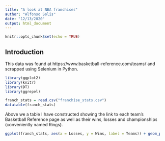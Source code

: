 ```yaml
---
title: "A look at NBA franchises"
author: "Alfonso Solis"
date: "12/13/2020"
output: html_document
---
```


```r
knitr::opts_chunk$set(echo = TRUE)
```

## Introduction

This data was found at https://www.basketball-reference.com/teams/ and scrapped using Selenium in Python.

```r
library(ggplot2)
library(knitr)
library(DT)
library(ggrepel)
```



```r
franch_stats = read.csv("franchise_stats.csv")
datatable(franch_stats)
```
Above we a table I have constructed showing the link to each team's Basketball Reference page as well as their wins, losses and championships (conveniently named Rings).


```r
ggplot(franch_stats, aes(x = Losses, y = Wins, label = Teams)) + geom_point(color = "red",size =3) + geom_label_repel(aes(label = ifelse(Rings > 4, as.character(Teams),"")))
```